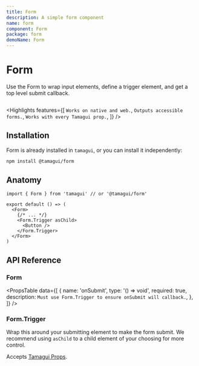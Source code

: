 ```yaml
---
title: Form
description: A simple form component
name: form
component: Form
package: form
demoName: Form
---
```


# Form

<Description>
  Use the Form to wrap input elements, define a trigger element, and get a top level
  submit callback.
</Description>

<InstallBanner name="@tamagui/form" />

<HeroContainer>
  <FormsDemo />
</HeroContainer>

```tsx hero template=Forms

```

<Highlights
  features={[
    `Works on native and web.`,
    `Outputs accessible forms.`,
    `Works with every Tamagui prop.`,
  ]}
/>

## Installation

Form is already installed in `tamagui`, or you can install it independently:

```bash
npm install @tamagui/form
```

## Anatomy

```tsx
import { Form } from 'tamagui' // or '@tamagui/form'

export default () => (
  <Form>
    {/* ... */}
    <Form.Trigger asChild>
      <Button />
    </Form.Trigger>
  </Form>
)
```

## API Reference

### Form

<PropsTable
  data={[
    {
      name: 'onSubmit',
      type: '() => void',
      required: true,
      description: `Must use Form.Trigger to ensure onSubmit will callback.`,
    },
  ]}
/>

### Form.Trigger

Wrap this around your submitting element to make the form submit. We recommend using `asChild` to a child element of your choosing for more control.

Accepts [Tamagui Props](/docs/intro/props).
